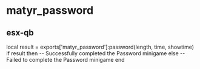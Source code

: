 # matyr_password
## esx-qb

local result = exports['matyr_password']:password(length, time, showtime)
if result then
    -- Successfully completed the Password minigame
else
    -- Failed to complete the Password minigame
end
